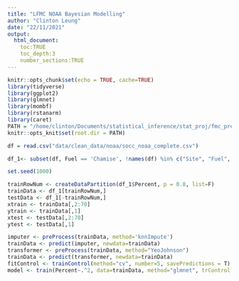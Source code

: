 ```yaml
---
title: "LFMC NOAA Bayesian Modelling"
author: "Clinton Leung"
date: "22/11/2021"
output: 
  html_document:
    toc:TRUE
    toc_depth:3
    number_sections:TRUE
---
```


```r


knitr::opts_chunk$set(echo = TRUE, cache=TRUE)
library(tidyverse)
library(ggplot2)
library(glmnet)
library(mombf)
library(rstanarm)
library(caret)
PATH = "/home/clinton/Documents/statistical_inference/stat_proj/fmc_prediction/code"
knitr::opts_knit$set(root.dir = PATH)
```

```r
df = read.csv("data/clean_data/noaa/socc_noaa_complete.csv")

```

```r
df_1<- subset(df, Fuel == 'Chamise', !names(df) %in% c("Site", "Fuel", "Date", "X", "AccSpeciesID"))

set.seed(1000)

trainRowNum <- createDataPartition(df_1$Percent, p = 0.8, list=F)
trainData <- df_1[trainRowNum,]
testData <- df_1[-trainRowNum,]
xtrain <- trainData[,2:70]
ytrain <- trainData[,1]
xtest <- testData[,2:70]
ytest <- testData[,1]
```

```r
imputer <- preProcess(trainData, method='knnImpute')
trainData <- predict(imputer, newdata=trainData)
transformer <- preProcess(trainData, method="YeoJohnson")
trainData <- predict(transformer, newdata=trainData)
fitControl <- trainControl(method="cv", number=5, savePredictions = T)
model <- train(Percent~.^2, data=trainData, method="glmnet", trControl = fitControl, preProcess=c("center", "scale"))

```

